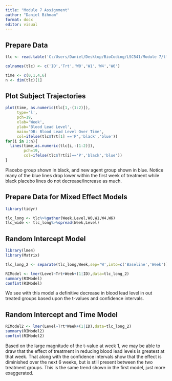 ```yaml
---
title: "Module 7 Assignment"
author: "Daniel Bihnam"
format: docx
editor: visual
---
```


## Prepare Data

```r
tlc <- read.table('C:/Users/Daniel/Desktop/BioCoding/LSC541/Module 7/tlc-data.txt')

colnames(tlc) <- c('ID','Trt','W0','W1','W4','W6')

time <- c(0,1,4,6)
n <- dim(tlc)[1]
```

## Plot Subject Trajectories

```r
plot(time, as.numeric(tlc[1,-(1:2)]),
     type='l',
     pch=19,
     xlab='Week',
     ylab='Blood Lead Level',
     main='DB: Blood Lead Level Over Time',
     col=ifelse(tlc$Trt[1] =='P','black','blue'))
for(i in 2:n){
  lines(time,as.numeric(tlc[i,-(1:2)]),
        pch=19,
        col=ifelse(tlc$Trt[i]=='P','black','blue'))
}

```

Placebo group shown in black, and new agent group shown in blue. Notice many of the blue lines drop lower within the first week of treatment while black placebo lines do not decrease/increase as much.

## Prepare Data for Mixed Effect Models

```r
library(tidyr)

tlc_long <- tlc%>%gather(Week,Level,W0,W1,W4,W6)
tlc_wide <- tlc_long%>%spread(Week,Level)
```

## Random Intercept Model

```r
library(lme4)
library(Matrix)

tlc_long_2 <- separate(tlc_long,Week,sep='W',into=c('Baseline','Week'))

RIModel <- lmer(Level~Trt+Week+(1|ID),data=tlc_long_2)
summary(RIModel)
confint(RIModel)
```

We see with this model a definitive decrease in blood lead level in out treated groups based upon the t-values and confidence intervals.

## Random Intercept and Time Model

```r
RIModel2 <- lmer(Level~Trt*Week+(1|ID),data=tlc_long_2)
summary(RIModel2)
confint(RIModel2)
```

Based on the large magnitude of the t-value at week 1, we may be able to draw that the effect of treatment in reducing blood lead levels is greatest at that week. That along with the confidence intervals show that the effect is diminished over the next 6 weeks, but is still present between the two treatment groups. This is the same trend shown in the first model, just more exaggerated.
